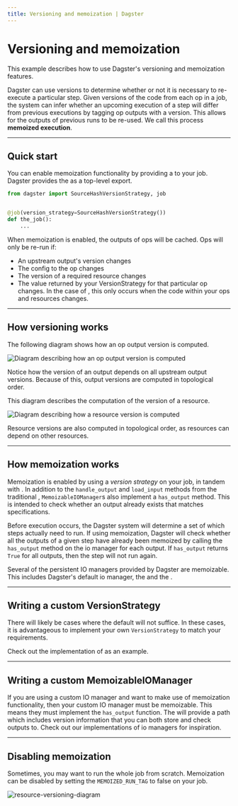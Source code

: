 ```yaml
---
title: Versioning and memoization | Dagster
---
```


# Versioning and memoization <Experimental />

<CodeReferenceLink filePath="examples/docs_snippets/docs_snippets/guides/dagster/versioning_memoization" />

This example describes how to use Dagster's versioning and memoization features.

Dagster can use versions to determine whether or not it is necessary to re-execute a particular step. Given versions of the code from each op in a job, the system can infer whether an upcoming execution of a step will differ from previous executions by tagging op outputs with a version. This allows for the outputs of previous runs to be re-used. We call this process **memoized execution**.

---

## Quick start

You can enable memoization functionality by providing a <PyObject object="VersionStrategy"/> to your job. Dagster provides the <PyObject object="SourceHashVersionStrategy"/> as a top-level export.

```python file=/guides/dagster/versioning_memoization/memoization_enabled_job.py
from dagster import SourceHashVersionStrategy, job


@job(version_strategy=SourceHashVersionStrategy())
def the_job():
    ...
```

When memoization is enabled, the outputs of ops will be cached. Ops will only be re-run if:

- An upstream output's version changes
- The config to the op changes
- The version of a required resource changes
- The value returned by your VersionStrategy for that particular op changes. In the case of <PyObject object="SourceHashVersionStrategy"/>, this only occurs when the code within your ops and resources changes.

---

## How versioning works

The following diagram shows how an op output version is computed.

<Image
alt="Diagram describing how an op output version is computed"
src="/images/guides/versioning_memoization/op-version-computation.png"
width={861}
height={402}
/>

Notice how the version of an output depends on all upstream output versions. Because of this, output versions are computed in topological order.

This diagram describes the computation of the version of a resource.

<Image
alt="Diagram describing how a resource version is computed"
src="/images/guides/versioning_memoization/resource-version-computation.png"
width={711}
height={531}
/>

Resource versions are also computed in topological order, as resources can depend on other resources.

---

## How memoization works

Memoization is enabled by using a _version strategy_ on your job, in tandem with <PyObject object="MemoizableIOManager"/>. In addition to the `handle_output` and `load_input` methods from the traditional <PyObject object="IOManager"/>, `MemoizableIOManager`s also implement a `has_output` method. This is intended to check whether an output already exists that matches specifications.

Before execution occurs, the Dagster system will determine a set of which steps actually need to run. If using memoization, Dagster will check whether all the outputs of a given step have already been memoized by calling the `has_output` method on the io manager for each output. If `has_output` returns `True` for all outputs, then the step will not run again.

Several of the persistent IO managers provided by Dagster are memoizable. This includes Dagster's default io manager, the <PyObject module="dagster_aws.s3" object="s3_pickle_io_manager"/> and the <PyObject object="fs_io_manager"/>.

---

## Writing a custom VersionStrategy

There will likely be cases where the default <PyObject object="SourceHashVersionStrategy"/> will not suffice. In these cases, it is advantageous to implement your own `VersionStrategy` to match your requirements.

Check out the implementation of <PyObject object="SourceHashVersionStrategy"/> as an example.

---

## Writing a custom MemoizableIOManager

If you are using a custom IO manager and want to make use of memoization functionality, then your custom IO manager must be memoizable. This means they must implement the `has_output` function. The <PyObject object="OutputContext" method="get_output_identifier" /> will provide a path which includes version information that you can both store and check outputs to. Check out our implementations of io managers for inspiration.

---

## Disabling memoization

Sometimes, you may want to run the whole job from scratch. Memoization can be disabled by setting the `MEMOIZED_RUN_TAG` to false on your job.

<Image
alt="resource-versioning-diagram"
src="/images/guides/versioning_memoization/disable-memoization-dagit.png"
width={3808}
height={2414}
/>
